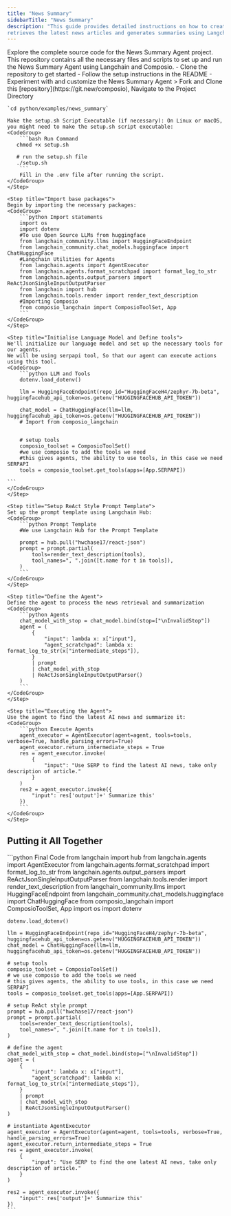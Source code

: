 ```yaml
---
title: "News Summary"
sidebarTitle: "News Summary"
description: "This guide provides detailed instructions on how to create an application that
retrieves the latest news articles and generates summaries using Langchain and Composio."
---
```

<Card color="#7bee0c" title="News Summary Agent GitHub Repository" icon="github" href="https://www.github.com/ComposioHQ/composio/blob/master/python/examples/news_summary/">
  Explore the complete source code for the News Summary Agent project. This repository contains all the necessary files and scripts to set up and run the News Summary Agent using Langchain and Composio.
  <CardBody>
    - Clone the repository to get started
    - Follow the setup instructions in the README
    - Experiment with and customize the News Summary Agent
  </CardBody>
</Card>

<Steps>
    <Step title="Run the `setup.sh` file">
    > Fork and Clone this [repository](https://git.new/composio), Navigate to the Project Directory 

    `cd python/examples/news_summary`

    Make the setup.sh Script Executable (if necessary): On Linux or macOS, you might need to make the setup.sh script executable:
    <CodeGroup>
        ```bash Run Command
       chmod +x setup.sh

       # run the setup.sh file
       ./setup.sh
        ```
        Fill in the .env file after running the script.
    </CodeGroup>
    </Step>

    <Step title="Import base packages">
    Begin by importing the necessary packages:
    <CodeGroup>
        ```python Import statements
        import os
        import dotenv
        #To use Open Source LLMs from huggingface
        from langchain_community.llms import HuggingFaceEndpoint
        from langchain_community.chat_models.huggingface import ChatHuggingFace
        #Langchain Utilities for Agents
        from langchain.agents import AgentExecutor
        from langchain.agents.format_scratchpad import format_log_to_str
        from langchain.agents.output_parsers import ReActJsonSingleInputOutputParser
        from langchain import hub
        from langchain.tools.render import render_text_description
        #Importing Composio
        from composio_langchain import ComposioToolSet, App
        ```
    </CodeGroup>
    </Step>

    <Step title="Initialise Language Model and Define tools">
    We'll initialize our language model and set up the necessary tools for our agents.
    We will be using serpapi tool, So that our agent can execute actions using this tool.      
    <CodeGroup>
        ```python LLM and Tools 
        dotenv.load_dotenv()

        llm = HuggingFaceEndpoint(repo_id="HuggingFaceH4/zephyr-7b-beta", huggingfacehub_api_token=os.getenv("HUGGINGFACEHUB_API_TOKEN"))

        chat_model = ChatHuggingFace(llm=llm,  huggingfacehub_api_token=os.getenv("HUGGINGFACEHUB_API_TOKEN"))
        # Import from composio_langchain


        # setup tools
        composio_toolset = ComposioToolSet()
        #we use composio to add the tools we need
        #this gives agents, the ability to use tools, in this case we need SERPAPI
        tools = composio_toolset.get_tools(apps=[App.SERPAPI])

    ```
    </CodeGroup>
    </Step>

    <Step title="Setup ReAct Style Prompt Template">
    Set up the prompt template using Langchain Hub:
    <CodeGroup>
        ```python Prompt Template
        #We use Langchain Hub for the Prompt Template

        prompt = hub.pull("hwchase17/react-json")
        prompt = prompt.partial(
            tools=render_text_description(tools),
            tool_names=", ".join([t.name for t in tools]),
        )
        ```
    </CodeGroup>
    </Step>

    <Step title="Define the Agent">
    Define the agent to process the news retrieval and summarization
    <CodeGroup>
        ```python Agents
        chat_model_with_stop = chat_model.bind(stop=["\nInvalidStop"])
        agent = (
            {
                "input": lambda x: x["input"],
                "agent_scratchpad": lambda x: format_log_to_str(x["intermediate_steps"]),
            }
            | prompt
            | chat_model_with_stop
            | ReActJsonSingleInputOutputParser()
        )
        ```
    </CodeGroup>
    </Step>

    <Step title="Executing the Agent">
    Use the agent to find the latest AI news and summarize it:
    <CodeGroup>
        ```python Execute Agents
        agent_executor = AgentExecutor(agent=agent, tools=tools, verbose=True, handle_parsing_errors=True)
        agent_executor.return_intermediate_steps = True
        res = agent_executor.invoke(
            {
                "input": "Use SERP to find the latest AI news, take only description of article."
            }
        )
        res2 = agent_executor.invoke({
            "input": res['output']+' Summarize this'
        })
        ```
    </CodeGroup>
    </Step>

</Steps>

## Putting it All Together

<CodeGroup>
    ```python Final Code
    from langchain import hub
    from langchain.agents import AgentExecutor
    from langchain.agents.format_scratchpad import format_log_to_str
    from langchain.agents.output_parsers import ReActJsonSingleInputOutputParser
    from langchain.tools.render import render_text_description
    from langchain_community.llms import HuggingFaceEndpoint
    from langchain_community.chat_models.huggingface import ChatHuggingFace
    from composio_langchain import ComposioToolSet, App
    import os
    import dotenv

    dotenv.load_dotenv()

    llm = HuggingFaceEndpoint(repo_id="HuggingFaceH4/zephyr-7b-beta", huggingfacehub_api_token=os.getenv("HUGGINGFACEHUB_API_TOKEN"))
    chat_model = ChatHuggingFace(llm=llm,  huggingfacehub_api_token=os.getenv("HUGGINGFACEHUB_API_TOKEN"))

    # setup tools
    composio_toolset = ComposioToolSet()
    # we use composio to add the tools we need
    # this gives agents, the ability to use tools, in this case we need SERPAPI
    tools = composio_toolset.get_tools(apps=[App.SERPAPI])

    # setup ReAct style prompt
    prompt = hub.pull("hwchase17/react-json")
    prompt = prompt.partial(
        tools=render_text_description(tools),
        tool_names=", ".join([t.name for t in tools]),
    )

    # define the agent
    chat_model_with_stop = chat_model.bind(stop=["\nInvalidStop"])
    agent = (
        {
            "input": lambda x: x["input"],
            "agent_scratchpad": lambda x: format_log_to_str(x["intermediate_steps"]),
        }
        | prompt
        | chat_model_with_stop
        | ReActJsonSingleInputOutputParser()
    )

    # instantiate AgentExecutor
    agent_executor = AgentExecutor(agent=agent, tools=tools, verbose=True, handle_parsing_errors=True)
    agent_executor.return_intermediate_steps = True
    res = agent_executor.invoke(
        {
            "input": "Use SERP to find the one latest AI news, take only description of article."
        }
    )

    res2 = agent_executor.invoke({
        "input": res['output']+' Summarize this'
    })
    ```

</CodeGroup>

